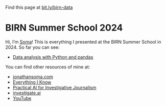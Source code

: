 ::: {.callout-tip appearance="simple"}
Find this page at [bit.ly/birn-data](https://bit.ly/birn-data)
:::

# BIRN Summer School 2024

Hi, I'm [Soma](https://twitter.com/dangerscarf)! This is everything I presented at the BIRN Summer School in 2024. So far you can see:

- [Data analysis with Python and pandas](pandas.qmd)



You can find other resources of mine at:

- [jonathansoma.com](https://jonathansoma.com/)
- [Everything I Know](https://jonathansoma.com/everything/)
- [Practical AI for Investigative Journalism](https://www.youtube.com/playlist?list=PLewNEVDy7gq1_GPUaL0OQ31QsiHP5ncAQ)
- [investigate.ai](https://investigate.ai/)
- [YouTube](https://youtube.com/@jsoma/live)